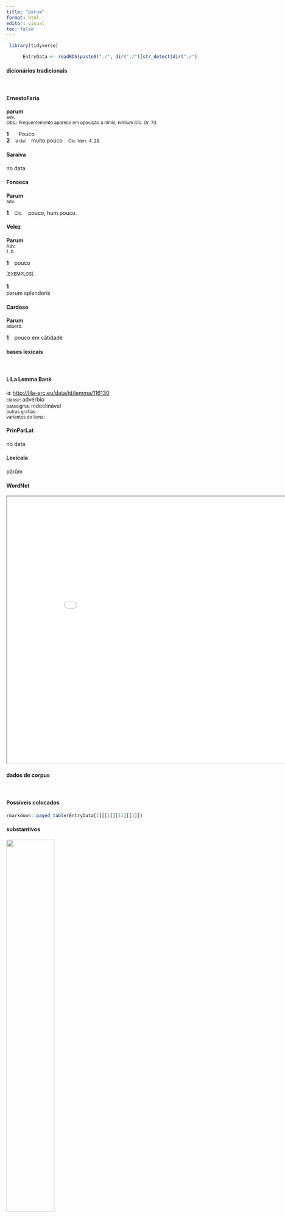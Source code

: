 ```yaml
---
title: "parum"
format: html
editor: visual
toc: false
---
```



```r
 library(tidyverse) 

      EntryData <- readRDS(paste0("./", dir("./")[str_detect(dir("./"), "_xx112-97-114-117-109xx_.rds")]))

```


#### dicionários tradicionais

&emsp;




::: panel-tabset

#### ErnestoFaria

<b>parum</b> <br> <small>adv.</small> <br> <small>Obs.: Frequentemente aparece em oposição a nimis, nimium Cíc. Or. 73.</small>   <p> <b>1</b> &ensp; <small></small> &ensp; Pouco &ensp; <small></small> <br> <b>2</b> &ensp; <small>e daí</small> &ensp; muito pouco &ensp; <small>Cíc. Verr. 4. 29.</small> </p>




#### Saraiva

no data




#### Fonseca

<b>Parum</b> <br> <small>adv.</small>   <p> <b>1</b> &ensp; <small>Cic.</small> &ensp; pouco, hum pouco. </p>




#### Velez

<b>Parum</b> <br> <small>Adv.</small> <br> <small>1. b.</small>   <p> <b>1</b> &ensp; pouco </p>   <p><small>[EXEMPLOS]</small><br> <br><b>1</b><br>parum splendoris </p>




#### Cardoso

<b>Parum</b> <br> <small>aduerb.</small>   <p> <b>1</b> &ensp; pouco em cãtidade </p>


:::



#### bases lexicais

&emsp;






::: panel-tabset

#### LiLa Lemma Bank

<small> id: </small> <a href=' http://lila-erc.eu/data/id/lemma/116130 ' target="_blank"> http://lila-erc.eu/data/id/lemma/116130 </a> <br>
<small> classe: </small> advérbio    <br>
<small> paradigma: </small> indeclinável <br>
<small> outras grafias: </small>  <br>
<small> variantes do lema: </small>  <br>





#### PrinParLat

no data




#### Lexicala

părŭm




#### WordNet

<iframe width='900' height='700' src='Media/Tree__xx112-97-114-117-109xx__sem_type_lexemes_pt.html'>

</iframe>


:::



#### dados de corpus

&emsp;




::: panel-tabset

#### Possíveis colocados

```r

rmarkdown::paged_table(EntryData[1][[1]][13][[1]])

```


#### substantivos

![](./Media/wordcloud__xx112-97-114-117-109xx__BY_collocate_scoreSUBST.webp){width=50% fig-alt='This chart plots collocate by scoreSUBST, for the headword parum here are all the values plotted: collocate: commode; scoreSUBST: 0. collocate: ualeo; scoreSUBST: 0. collocate: moleste; scoreSUBST: 0. collocate: obscurus; scoreSUBST: 0. collocate: mirus; scoreSUBST: 0. collocate: qua; scoreSUBST: 0. collocate: doleo; scoreSUBST: 0. collocate: timeo; scoreSUBST: 0. collocate: nec; scoreSUBST: 0. collocate: uitium; scoreSUBST: 2. collocate: si; scoreSUBST: 0. collocate: non; scoreSUBST: 0'}




#### adjetivos

![](./Media/wordcloud__xx112-97-114-117-109xx__BY_collocate_scoreADJ.webp){width=50% fig-alt='This chart plots collocate by scoreADJ, for the headword parum here are all the values plotted: collocate: commode; scoreADJ: 0. collocate: ualeo; scoreADJ: 0. collocate: moleste; scoreADJ: 0. collocate: obscurus; scoreADJ: 2. collocate: mirus; scoreADJ: 2. collocate: qua; scoreADJ: 0. collocate: doleo; scoreADJ: 0. collocate: timeo; scoreADJ: 0. collocate: nec; scoreADJ: 0. collocate: uitium; scoreADJ: 0. collocate: si; scoreADJ: 0. collocate: non; scoreADJ: 0'}




#### verbos

![](./Media/wordcloud__xx112-97-114-117-109xx__BY_collocate_scoreVERBO.webp){width=50% fig-alt='This chart plots collocate by scoreVERBO, for the headword parum here are all the values plotted: collocate: commode; scoreVERBO: 0. collocate: ualeo; scoreVERBO: 2. collocate: moleste; scoreVERBO: 0. collocate: obscurus; scoreVERBO: 0. collocate: mirus; scoreVERBO: 0. collocate: qua; scoreVERBO: 0. collocate: doleo; scoreVERBO: 2. collocate: timeo; scoreVERBO: 2. collocate: nec; scoreVERBO: 0. collocate: uitium; scoreVERBO: 0. collocate: si; scoreVERBO: 0. collocate: non; scoreVERBO: 0'}




#### advérbios

![](./Media/wordcloud__xx112-97-114-117-109xx__BY_collocate_scoreADV.webp){width=50% fig-alt='This chart plots collocate by scoreADV, for the headword parum here are all the values plotted: collocate: commode; scoreADV: 2. collocate: ualeo; scoreADV: 0. collocate: moleste; scoreADV: 2. collocate: obscurus; scoreADV: 0. collocate: mirus; scoreADV: 0. collocate: qua; scoreADV: 2. collocate: doleo; scoreADV: 0. collocate: timeo; scoreADV: 0. collocate: nec; scoreADV: 0. collocate: uitium; scoreADV: 0. collocate: si; scoreADV: 0. collocate: non; scoreADV: 2'}




#### preposições e conjunções

![](./Media/wordcloud__xx112-97-114-117-109xx__BY_collocate_scoreFUNC.webp){width=50% fig-alt='This chart plots collocate by scoreFUNC, for the headword parum here are all the values plotted: collocate: commode; scoreFUNC: 0. collocate: ualeo; scoreFUNC: 0. collocate: moleste; scoreFUNC: 0. collocate: obscurus; scoreFUNC: 0. collocate: mirus; scoreFUNC: 0. collocate: qua; scoreFUNC: 0. collocate: doleo; scoreFUNC: 0. collocate: timeo; scoreFUNC: 0. collocate: nec; scoreFUNC: 0. collocate: uitium; scoreFUNC: 0. collocate: si; scoreFUNC: 20. collocate: non; scoreFUNC: 0'}


:::



::: panel-tabset

#### ExemplosTraduzidos

<p> res erat <b>minime</b> obscura <br> <small> Cic.Mil.26 <br> A coisa não era nem um pouco obscura. <small> [JDD] </small> </small> </p>
; <p> sin plane perii <b>minus</b> laboro <br> <small> Cic.Att.3.12.2 <br> mas se estou completamente liquidado, não me preocupo nenhum pouco. <small> [JDD, de outra edição] </small> </small> </p>
; <p> si <b>minus</b> rem tamen conficies <br> <small> Cic.Att.5.4.2 <br> se não, levarás, mesmo assim, até o fim o assunto. <small> [JDD] </small> </small> </p>
; <p> si <b>parum</b> est adde et nepos <br> <small> Sen.Ag.293 <br> Se é pouco, acrescenta também neto. <small> [JDD] </small> </small> </p>
; <p> si <b>minus</b> uitio uitium repelle spe metum tempera <br> <small> Sen.Ep.13.12 <br> se não, repele um defeito com outro defeito, modera o medo com a esperança. <small> [JDD] </small> </small> </p>
; <p> ego inquis uolo discere quomodo <b>minus</b> cupiam <b>minus</b> timeam <br> <small> Sen.Ep.121.4 <br> “Eu”, dizes, “quero aprender como desejar menos, temer menos. <small> [JDD] </small> </small> </p>
; <p> incendio Plaetoriano quod Seius ambustus est <b>minus</b> moleste fero <br> <small> Cic.Att.5.20.8 <br> Não fico nada aborrecido com o fato de que Seio se queimou no incêndio de Pletório. <small> [JDD] </small> </small> </p>
; <p> non <b>minus</b> incerta in re publica quam in epistula tua <br> <small> Cic.Att.2.15.1 <br> que a situação não é menos incerta na república do em tua carta. <small> [JDD] </small> </small> </p>
; <p> profice modo intelleges quaedam ideo <b>minus</b> timenda quia multum metus adferunt <br> <small> Sen.Ep.4.3 <br> Vai em frente apenas: compreenderás que certas coisas devem ser menos temidas exatamente porque nos infundem muito medo. <small> [JDD] </small> </small> </p>
; <p> <b>minus</b> dolendum fuit re non perfecta sed puniendum certe nihilo minus <br> <small> Cic.Mil.19 <br> Não consumada a ação, era para se lamentar menos, mas certamente não para se punir menos. <small> [JDD] </small> </small> </p>
; <p> ad hoc quicumque aliarum atque senatus partium erant conturbari rem publicam quam <b>minus</b> ualere ipsi malebant <br> <small> Sal.Cat.37.10 <br> Além do mais, todos aqueles que eram de outros partidos que não o do senado, preferiam ser a república conturbada do que terem eles próprios menos poder. <small> [JDD] </small> </small> </p>
; <p> si miraris haec pro aliquo esse miraberis quosdam ferro et igne curari nec <b>minus</b> fame ac siti <br> <small> Sen.Prov.3.2 <br> Se achas estranho que essas coisas são para o bem de alguém, acharás estranho que alguns são curados pelo ferro e pelo fogo, e não menos pela fome e pela sede. <small> [JDD] </small> </small> </p>
; <p> ac <b>minime</b> mirum quae sacra per summam castimoniam uirorum ac mulierum fiant eadem per istius stuprum ac flagitium esse uiolata <br> <small> Cic.Ver.2.4.102.7 <br> Mas de modo algum é surpreendente que esse mesmo culto sagrado que ocorre por intermédio da suprema castidade de homens e mulheres seja violado pela luxúria e infâmia desse sujeito. <small> [JDD] </small> </small> </p>
; <p> quod ad me scribis te in Asiam statuisse non ire equidem mallem ut ires ac vereor ne quid in ista re <b>minus</b> commode fiat <br> <small> Cic.Att.1.16.14 <br> Quanto ao que me escreves que decidiste não  ir para a Ásia, na verdade eu preferia que fosses, e temo que alguma coisa neste assunto saia menos a contento. <small> [JDD] </small> </small> </p>
; <p> neque enim his nostrae rostro nocere poterant tanta in iis erat firmitudo neque propter altitudinem facile telum adigebatur et eadem de causa <b>minus</b> commode copulis continebantur <br> <small> Caes.Gal.3.13.8 <br> Pois nem as nossas podiam danificá-las com o esporão (tamanha era nelas a solidez), nem o dardo era lançado com êxito por causa da altura, e pelo mesmo motivo elas eram menos facilmente detidas pelos ganchos. <small> [JDD] </small> </small> </p>





#### Frequência por autor

![](./Media/barchart__xx112-97-114-117-109xx__lemma_BY_author_Frequencies.webp){width=50% fig-alt='This charts plots the frequency of lemma by author_Frequencies. The Sallustius subcorpus registers the highest normalized frequency, with the value of 12.99 and an absolute frequency of 14. The Seneca subcorpus follows, with a normalized frequency of 9.7 and an absolute frequency of 52. the subcorpus with the least normalized frequency is Ovidius with the normalized value of 0 and an absolute freqeuncy of 0. here are all the values: subcorpus: Caesar ; normalized frequency: 25 ; absolute frequency: 9.44180074023718. subcorpus: Cicero ; normalized frequency: 158 ; absolute frequency: 9.84276494480576. subcorpus: Horatius ; normalized frequency: 12 ; absolute frequency: 10.6562472249356. subcorpus: Ovidius ; normalized frequency: 0 ; absolute frequency: 0. subcorpus: Phaedrus ; normalized frequency: 0 ; absolute frequency: 0. subcorpus: Sallustius ; normalized frequency: 14 ; absolute frequency: 12.9858083665708. subcorpus: Seneca ; normalized frequency: 52 ; absolute frequency: 9.70493271868759. subcorpus: Suetonius ; normalized frequency: 1 ; absolute frequency: 11.0253583241455. subcorpus: Tacitus ; normalized frequency: 2 ; absolute frequency: 6.86577411603158. subcorpus: Vergilius ; normalized frequency: 1 ; absolute frequency: 1.93050193050193. subcorpus: Hieronymus ; normalized frequency: 0 ; absolute frequency: 0'}




#### Frequência por gênero

![](./Media/barchart__xx112-97-114-117-109xx__lemma_BY_genre_Frequencies.webp){width=50% fig-alt='This charts plots the frequency of lemma by genre_Frequencies. The Prosa.filosófica subcorpus registers the highest normalized frequency, with the value of 11.37 and an absolute frequency of 69. The Prosa.oratória subcorpus follows, with a normalized frequency of 9.31 and an absolute frequency of 97. the subcorpus with the least normalized frequency is Poesia.didática with the normalized value of 0 and an absolute freqeuncy of 0. here are all the values: subcorpus: Prosa.histórica ; normalized frequency: 42 ; absolute frequency: 10.2242021470825. subcorpus: Prosa.filosófica ; normalized frequency: 69 ; absolute frequency: 11.3671932917085. subcorpus: Prosa.oratória ; normalized frequency: 97 ; absolute frequency: 9.31322189471259. subcorpus: Prosa.epistolográfica ; normalized frequency: 40 ; absolute frequency: 10.5991149738997. subcorpus: Poesia.lírica ; normalized frequency: 12 ; absolute frequency: 10.0950618322537. subcorpus: Poesia.didática ; normalized frequency: 0 ; absolute frequency: 0. subcorpus: Poesia.trágica ; normalized frequency: 4 ; absolute frequency: 3.47463516330785. subcorpus: Poesia.épica ; normalized frequency: 1 ; absolute frequency: 1.93050193050193. subcorpus: Prosa.ficcional ; normalized frequency: 0 ; absolute frequency: 0'}




#### Frequência por século

![](./Media/barchart__xx112-97-114-117-109xx__lemma_BY_period_Frequencies.webp){width=50% fig-alt='This charts plots the frequency of lemma by period_Frequencies. The I.a.C. subcorpus registers the highest normalized frequency, with the value of 9.77 and an absolute frequency of 210. The I.a.C. subcorpus follows, with a normalized frequency of 9.77 and an absolute frequency of 210. the subcorpus with the least normalized frequency is IV.d.C. with the normalized value of 0 and an absolute freqeuncy of 0. here are all the values: subcorpus: I.a.C. ; normalized frequency: 210 ; absolute frequency: 9.774261112404. subcorpus: I.d.C. ; normalized frequency: 52 ; absolute frequency: 7.95471929019428. subcorpus: II.d.C. ; normalized frequency: 3 ; absolute frequency: 7.85340314136126. subcorpus: IV.d.C. ; normalized frequency: 0 ; absolute frequency: 0'}


:::

